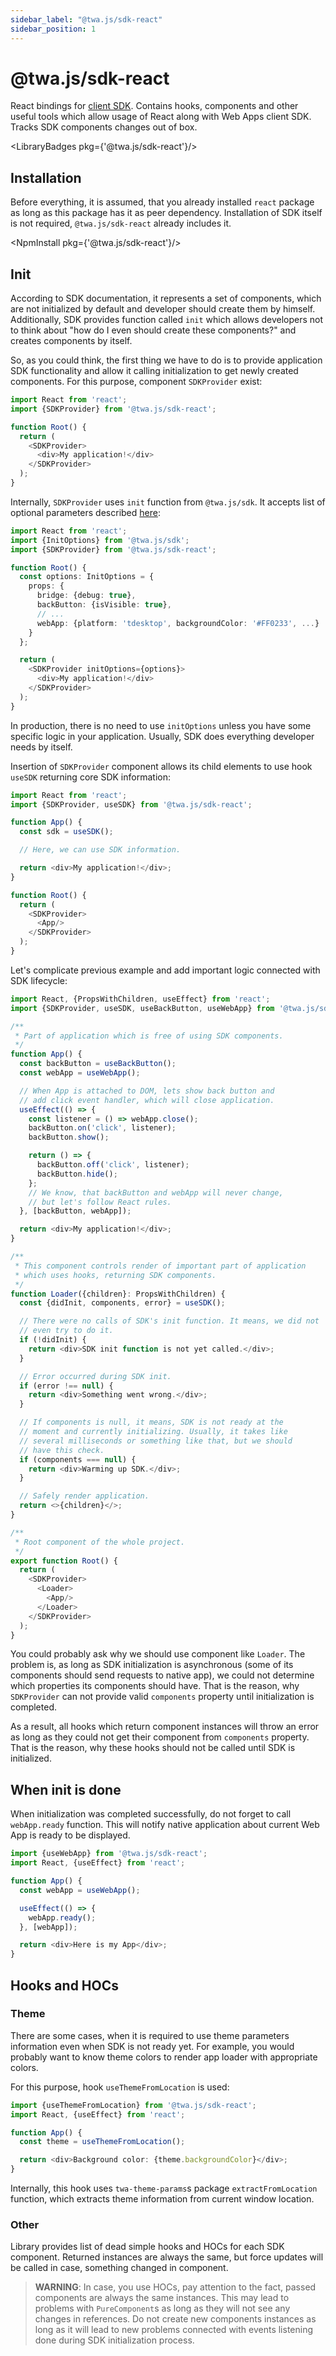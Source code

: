 ```yaml
---
sidebar_label: "@twa.js/sdk-react"
sidebar_position: 1
---
```


# @twa.js/sdk-react

React bindings for [client SDK](twa-sdk/about). Contains hooks, components and other
useful tools which allow usage of React along with Web Apps client SDK.
Tracks SDK components changes out of box.

<LibraryBadges pkg={'@twa.js/sdk-react'}/>

## Installation

Before everything, it is assumed, that you already installed `react` package
as long as this package has it as peer dependency. Installation of SDK itself
is not required, `@twa.js/sdk-react` already includes it.

<NpmInstall pkg={'@twa.js/sdk-react'}/>

## Init

According to SDK documentation, it represents a set of components, which are
not initialized by default and developer should create them by himself.
Additionally, SDK provides function called `init` which allows developers
not to think about "how do I even should create these components?" and creates
components by itself.

So, as you could think, the first thing we have to do is to provide application
SDK functionality and allow it calling initialization to get newly
created components. For this purpose, component `SDKProvider` exist:

```typescript jsx
import React from 'react';
import {SDKProvider} from '@twa.js/sdk-react';

function Root() {
  return (
    <SDKProvider>
      <div>My application!</div>
    </SDKProvider>
  );
}
```

Internally, `SDKProvider` uses `init` function from `@twa.js/sdk`. It accepts
list of optional parameters described [here](twa-sdk/about#init):

```typescript jsx
import React from 'react';
import {InitOptions} from '@twa.js/sdk';
import {SDKProvider} from '@twa.js/sdk-react';

function Root() {
  const options: InitOptions = {
    props: {
      bridge: {debug: true},
      backButton: {isVisible: true},
      // ...
      webApp: {platform: 'tdesktop', backgroundColor: '#FF0233', ...}
    }
  };

  return (
    <SDKProvider initOptions={options}>
      <div>My application!</div>
    </SDKProvider>
  );
}
```

In production, there is no need to use `initOptions` unless you have some
specific logic in your application. Usually, SDK does everything developer
needs by itself.

Insertion of `SDKProvider` component allows its child elements to use hook
`useSDK` returning core SDK information:

```typescript jsx
import React from 'react';
import {SDKProvider, useSDK} from '@twa.js/sdk-react';

function App() {
  const sdk = useSDK();

  // Here, we can use SDK information.

  return <div>My application!</div>;
}

function Root() {
  return (
    <SDKProvider>
      <App/>
    </SDKProvider>
  );
}
```

Let's complicate previous example and add important logic connected with SDK
lifecycle:

```typescript jsx
import React, {PropsWithChildren, useEffect} from 'react';
import {SDKProvider, useSDK, useBackButton, useWebApp} from '@twa.js/sdk-react';

/**
 * Part of application which is free of using SDK components.
 */
function App() {
  const backButton = useBackButton();
  const webApp = useWebApp();

  // When App is attached to DOM, lets show back button and
  // add click event handler, which will close application.
  useEffect(() => {
    const listener = () => webApp.close();
    backButton.on('click', listener);
    backButton.show();

    return () => {
      backButton.off('click', listener);
      backButton.hide();
    };
    // We know, that backButton and webApp will never change,
    // but let's follow React rules.
  }, [backButton, webApp]);

  return <div>My application!</div>;
}

/**
 * This component controls render of important part of application
 * which uses hooks, returning SDK components.
 */
function Loader({children}: PropsWithChildren) {
  const {didInit, components, error} = useSDK();

  // There were no calls of SDK's init function. It means, we did not
  // even try to do it.
  if (!didInit) {
    return <div>SDK init function is not yet called.</div>;
  }

  // Error occurred during SDK init.
  if (error !== null) {
    return <div>Something went wrong.</div>;
  }

  // If components is null, it means, SDK is not ready at the
  // moment and currently initializing. Usually, it takes like
  // several milliseconds or something like that, but we should
  // have this check.
  if (components === null) {
    return <div>Warming up SDK.</div>;
  }

  // Safely render application.
  return <>{children}</>;
}

/**
 * Root component of the whole project.
 */
export function Root() {
  return (
    <SDKProvider>
      <Loader>
        <App/>
      </Loader>
    </SDKProvider>
  );
}
```

You could probably ask why we should use component like `Loader`. The problem
is, as long as SDK initialization is asynchronous (some of its components should
send requests to native app), we could not determine which properties its
components should have. That is the reason, why `SDKProvider` can not provide
valid `components` property until initialization is completed.

As a result, all hooks which return component instances will throw an error
as long as they could not get their component from `components` property. That
is the reason, why these hooks should not be called until SDK is initialized.

## When init is done

When initialization was completed successfully, do not forget to
call `webApp.ready` function. This will notify native application about current
Web App is ready to be displayed.

```typescript jsx
import {useWebApp} from '@twa.js/sdk-react';
import React, {useEffect} from 'react';

function App() {
  const webApp = useWebApp();

  useEffect(() => {
    webApp.ready();
  }, [webApp]);

  return <div>Here is my App</div>;
}
```

## Hooks and HOCs

### Theme

There are some cases, when it is required to use theme parameters information
even when SDK is not ready yet. For example, you would probably want to
know theme colors to render app loader with appropriate colors.

For this purpose, hook `useThemeFromLocation` is used:

```typescript jsx
import {useThemeFromLocation} from '@twa.js/sdk-react';
import React, {useEffect} from 'react';

function App() {
  const theme = useThemeFromLocation();

  return <div>Background color: {theme.backgroundColor}</div>;
}
```

Internally, this hook uses `twa-theme-params`s package `extractFromLocation`
function, which extracts theme information from current window location.

### Other

Library provides list of dead simple hooks and HOCs for each SDK component.
Returned instances are always the same, but force updates will be called
in case, something changed in component.

> **WARNING**: In case, you use HOCs, pay attention to the fact, passed
> components are always the same instances. This may lead to problems with
> `PureComponent`s as long as they will not see any changes in references.
> Do not create new components instances as long as it will lead to new
> problems connected with events listening done during SDK initialization
> process.
